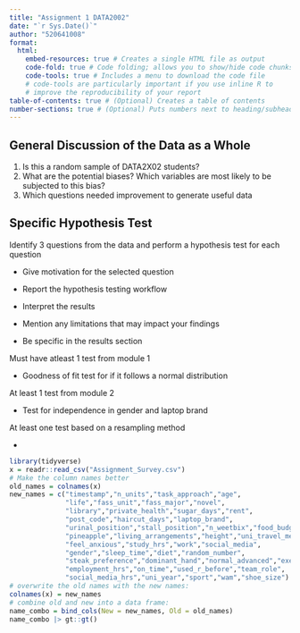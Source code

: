 ```yaml
---
title: "Assignment 1 DATA2002"
date: "`r Sys.Date()`"
author: "520641008"
format: 
  html: 
    embed-resources: true # Creates a single HTML file as output
    code-fold: true # Code folding; allows you to show/hide code chunks
    code-tools: true # Includes a menu to download the code file 
    # code-tools are particularly important if you use inline R to 
    # improve the reproducibility of your report
table-of-contents: true # (Optional) Creates a table of contents
number-sections: true # (Optional) Puts numbers next to heading/subheadings
---
```


## General Discussion of the Data as a Whole

1.  Is this a random sample of DATA2X02 students?
2.  What are the potential biases? Which variables are most likely to be subjected to this bias?
3.  Which questions needed improvement to generate useful data

## Specific Hypothesis Test

Identify 3 questions from the data and perform a hypothesis test for each question

-   Give motivation for the selected question

-   Report the hypothesis testing workflow

-   Interpret the results

-   Mention any limitations that may impact your findings

-   Be specific in the results section

Must have atleast 1 test from module 1

-   Goodness of fit test for if it follows a normal distribution

At least 1 test from module 2

-   Test for independence in gender and laptop brand

At least one test based on a resampling method

-   

```r
library(tidyverse)
x = readr::read_csv("Assignment_Survey.csv")
# Make the column names better
old_names = colnames(x)
new_names = c("timestamp","n_units","task_approach","age",
              "life","fass_unit","fass_major","novel",
              "library","private_health","sugar_days","rent",
              "post_code","haircut_days","laptop_brand",
              "urinal_position","stall_position","n_weetbix","food_budget",
              "pineapple","living_arrangements","height","uni_travel_method",
              "feel_anxious","study_hrs","work","social_media",
              "gender","sleep_time","diet","random_number",
              "steak_preference","dominant_hand","normal_advanced","exercise_hrs",
              "employment_hrs","on_time","used_r_before","team_role",
              "social_media_hrs","uni_year","sport","wam","shoe_size")
# overwrite the old names with the new names:
colnames(x) = new_names
# combine old and new into a data frame:
name_combo = bind_cols(New = new_names, Old = old_names)
name_combo |> gt::gt()

```
